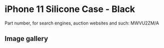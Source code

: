 
# iPhone 11 Silicone Case - Black

Part number, for search engines, auction websites and such: MWVU2ZM/A

## Image gallery

<div style={{ width: "768px" }}>
  <GalleryComponent
    images={[
      {
        original: "/everysource/MWVU2.webp",
        thumbnail: "/everypreview/MWVU2.webp",
      },
      {
        original: "/everysource/MWVU2_AV1_BLACK.webp",
        thumbnail: "/everypreview/MWVU2_AV1_BLACK.webp",
      },
      {
        original: "/everysource/MWVU2_AV2.webp",
        thumbnail: "/everypreview/MWVU2_AV2.webp",
      },
      {
        original: "/everysource/MWVU2_AV3.webp",
        thumbnail: "/everypreview/MWVU2_AV3.webp",
      },
      {
        original: "/everysource/MWVU2_AV4.webp",
        thumbnail: "/everypreview/MWVU2_AV4.webp",
      },
      {
        original: "/everysource/MWVU2_AV5.webp",
        thumbnail: "/everypreview/MWVU2_AV5.webp",
      },
      {
        original: "/everysource/MWVU2_AV6.webp",
        thumbnail: "/everypreview/MWVU2_AV6.webp",
      },
      {
        original: "/everysource/MWVU2_AV7.webp",
        thumbnail: "/everypreview/MWVU2_AV7.webp",
      }
    ]}
  />
</div>